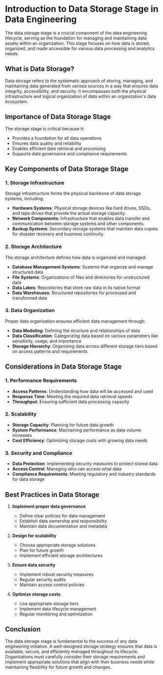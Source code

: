 # Introduction to Data Storage Stage in Data Engineering

The data storage stage is a crucial component of the data engineering lifecycle, serving as the foundation for managing and maintaining data assets within an organization. This stage focuses on how data is stored, organized, and made accessible for various data processing and analytics needs.

## What is Data Storage?

Data storage refers to the systematic approach of storing, managing, and maintaining data generated from various sources in a way that ensures data integrity, accessibility, and security. It encompasses both the physical infrastructure and logical organization of data within an organization's data ecosystem.

## Importance of Data Storage Stage

The storage stage is critical because it:
- Provides a foundation for all data operations
- Ensures data quality and reliability
- Enables efficient data retrieval and processing
- Supports data governance and compliance requirements

## Key Components of Data Storage Stage

### 1. Storage Infrastructure
Storage infrastructure forms the physical backbone of data storage systems, including:
* **Hardware Systems**: Physical storage devices like hard drives, SSDs, and tape drives that provide the actual storage capacity.
* **Network Components**: Infrastructure that enables data transfer and communication between storage systems and other components.
* **Backup Systems**: Secondary storage systems that maintain data copies for disaster recovery and business continuity.

### 2. Storage Architecture
The storage architecture defines how data is organized and managed:
* **Database Management Systems**: Systems that organize and manage structured data
* **File Systems**: Organizations of files and directories for unstructured data
* **Data Lakes**: Repositories that store raw data in its native format
* **Data Warehouses**: Structured repositories for processed and transformed data

### 3. Data Organization
Proper data organization ensures efficient data management through:
* **Data Modeling**: Defining the structure and relationships of data
* **Data Classification**: Categorizing data based on various parameters like sensitivity, usage, and importance
* **Storage Hierarchy**: Organizing data across different storage tiers based on access patterns and requirements

## Considerations in Data Storage Stage

### 1. Performance Requirements
* **Access Patterns**: Understanding how data will be accessed and used
* **Response Time**: Meeting the required data retrieval speeds
* **Throughput**: Ensuring sufficient data processing capacity

### 2. Scalability
* **Storage Capacity**: Planning for future data growth
* **System Performance**: Maintaining performance as data volume increases
* **Cost Efficiency**: Optimizing storage costs with growing data needs

### 3. Security and Compliance
* **Data Protection**: Implementing security measures to protect stored data
* **Access Control**: Managing who can access what data
* **Compliance Requirements**: Meeting regulatory and industry standards for data storage

## Best Practices in Data Storage

1. **Implement proper data governance**
   - Define clear policies for data management
   - Establish data ownership and responsibility
   - Maintain data documentation and metadata

2. **Design for scalability**
   - Choose appropriate storage solutions
   - Plan for future growth
   - Implement efficient storage architectures

3. **Ensure data security**
   - Implement robust security measures
   - Regular security audits
   - Maintain access control policies

4. **Optimize storage costs**
   - Use appropriate storage tiers
   - Implement data lifecycle management
   - Regular monitoring and optimization

## Conclusion

The data storage stage is fundamental to the success of any data engineering initiative. A well-designed storage strategy ensures that data is available, secure, and efficiently managed throughout its lifecycle. Organizations must carefully consider their storage requirements and implement appropriate solutions that align with their business needs while maintaining flexibility for future growth and changes.